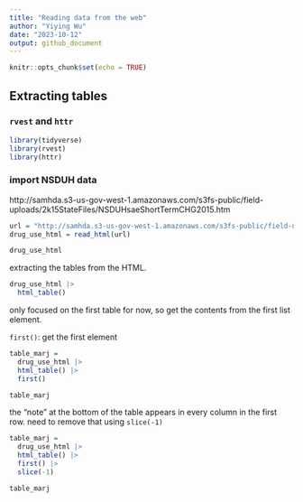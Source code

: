 ```yaml
---
title: "Reading data from the web"
author: "Yiying Wu"
date: "2023-10-12"
output: github_document
---
```


```r
knitr::opts_chunk$set(echo = TRUE)
```

## Extracting tables
### `rvest` and `httr`

```r
library(tidyverse)
library(rvest)
library(httr)
```
### import NSDUH data
http://samhda.s3-us-gov-west-1.amazonaws.com/s3fs-public/field-uploads/2k15StateFiles/NSDUHsaeShortTermCHG2015.htm
```r
url = "http://samhda.s3-us-gov-west-1.amazonaws.com/s3fs-public/field-uploads/2k15StateFiles/NSDUHsaeShortTermCHG2015.htm"
drug_use_html = read_html(url)

drug_use_html
```

extracting the tables from the HTML.
```r
drug_use_html |>
  html_table()
```

only focused on the first table for now, so get the contents from the first list element.

`first()`: get the first element
```r
table_marj = 
  drug_use_html |> 
  html_table() |> 
  first() 

table_marj
```

the “note” at the bottom of the table appears in every column in the first row.  need to remove that using `slice(-1)`
```r
table_marj = 
  drug_use_html |> 
  html_table() |> 
  first() |>
  slice(-1) 

table_marj
```

